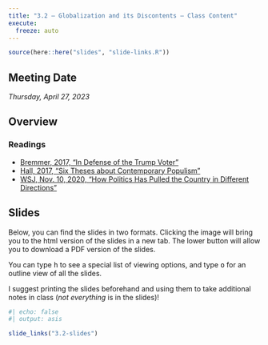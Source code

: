 ```yaml
---
title: "3.2 — Globalization and its Discontents — Class Content"
execute:
  freeze: auto
---
```


```r
source(here::here("slides", "slide-links.R"))
```

::: {.callout-note appearance="minimal"}
# Meeting Date

*Thursday, April 27, 2023*
:::

## <i class="fas fa-info-circle fa-lg"></i> Overview

### <i class="fas fa-book-reader fa-lg"></i> Readings

- [<i class="fas fa-external-link-square-alt"></i> Bremmer, 2017, "In Defense of the Trump Voter "](https://www.linkedin.com/pulse/defense-trump-voter-ian-bremmer/)
- [<i class="fas fa-external-link-square-alt"></i> Hall, 2017, "Six Theses about Contemporary Populism"](https://gem.cid.harvard.edu/files/gem2016/files/hall_blyth_berglof_gem17.pdf)
- [<i class="fas fa-external-link-square-alt"></i> WSJ, Nov. 10, 2020, "How Politics Has Pulled the Country in Different Directions"](https://www.wsj.com/graphics/polarized-presidential-elections/?mod=hp_lead_pos9)

## <i class="fas fa-chalkboard-teacher"></i> Slides

Below, you can find the slides in two formats. Clicking the image will bring you to the html version of the slides in a new tab. The lower button will allow you to download a PDF version of the slides.

::: callout-tip
You can type <kbd>h</kbd> to see a special list of viewing options, and type <kbd>o</kbd> for an outline view of all the slides.
:::

I suggest printing the slides beforehand and using them to take additional notes in class (*not everything* is in the slides)!

```r
#| echo: false
#| output: asis

slide_links("3.2-slides")
```